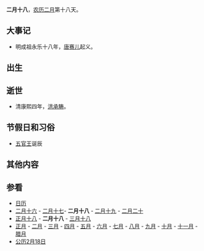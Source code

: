 {{Lunar02Calendar}}
'''二月十八'''，[[农历|农历]][[二月_(农历)|二月]]第十八天。

==大事记==
*明成祖永乐十八年，[[唐赛儿|唐赛儿]]起义。

==出生==

==逝世==
*清康熙四年，[[洪承畴|洪承畴]]。

==节假日和习俗==
*[[五官王|五官王]]诞辰

==其他内容==

==参看==
*[[历史上的今天|日历]]
*[[二月十六|二月十六]] - [[二月十七|二月十七]]- '''二月十八''' - [[二月十九|二月十九]] - [[二月二十|二月二十]]        
*[[正月十八|正月十八]] - '''二月十八''' - [[三月十八|三月十八]]
*[[正月|正月]] - [[二月_(农历)|二月]] - [[三月_(农历)|三月]] - [[四月_(农历)|四月]] - [[五月_(农历)|五月]] - [[六月_(农历)|六月]] - [[七月_(农历)|七月]] - [[八月_(农历)|八月]] - [[九月_(农历)|九月]] - [[十月_(农历)|十月]] - [[十一月_(农历)|十一月]] - [[腊月|腊月]]
*[[公历|公历]][[2月18日|2月18日]]